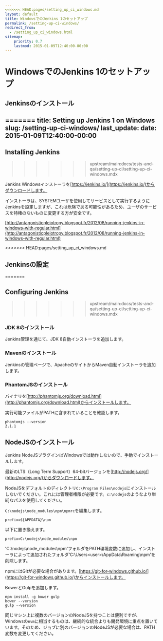 ```yaml
---
<<<<<<< HEAD:pages/setting_up_ci_windows.md
layout: default
title: WindowsでのJenkins 1のセットアップ
permalink: /setting-up-ci-windows/
redirect_from:
  - /setting_up_ci_windows.html
sitemap:
    priority: 0.7
    lastmod: 2015-01-09T12:40:00-00:00
---
```


# <i class="fa fa-stethoscope"></i> WindowsでのJenkins 1のセットアップ

## Jenkinsのインストール
=======
title: Setting up Jenkins 1 on Windows
slug: /setting-up-ci-windows/
last_update:
  date: 2015-01-09T12:40:00-00:00
---

## Installing Jenkins
>>>>>>> upstream/main:docs/tests-and-qa/setting-up-ci/setting-up-ci-windows.mdx

Jenkins Windowsインストーラを[https://jenkins.io/](https://jenkins.io/)からダウンロードします。

インストーラは、SYSTEMユーザを使用してサービスとして実行するようにJenkinsを設定しますが、これは危険である可能性があるため、ユーザのサービスを特権のないものに変更する方が安全です。

[http://antagonisticpleiotropy.blogspot.fr/2012/08/running-jenkins-in-windows-with-regular.html](http://antagonisticpleiotropy.blogspot.fr/2012/08/running-jenkins-in-windows-with-regular.html)

<<<<<<< HEAD:pages/setting_up_ci_windows.md
## Jenkinsの設定
=======

## Configuring Jenkins
>>>>>>> upstream/main:docs/tests-and-qa/setting-up-ci/setting-up-ci-windows.mdx

### JDK 8のインストール

Jenkins管理を通じて、JDK 8自動インストーラを追加します。

### Mavenのインストール

Jenkinsの管理ページで、ApacheのサイトからMaven自動インストーラを追加します。

### PhantomJSのインストール

バイナリを[http://phantomjs.org/download.html](http://phantomjs.org/download.html)からインストールします。

実行可能ファイルがPATHに含まれていることを確認します。

```shell
phantomjs --version
2.1.1
```


## NodeJSのインストール

Jenkins NodeJSプラグインはWindowsでは動作しないので、手動でインストールします。

最新のLTS（Long Term Support）64-bitバージョンを[http://nodejs.org/](http://nodejs.org/)からダウンロードします。

NodeJSをデフォルトのディレクトリ`C:\Program Files\nodejs`にインストールしないでください。これには管理者権限が必要です。`c:\nodejs`のようなより単純なパスを使用してください。

`C:\nodejs\node_modules\npm\npmrc`を編集します。

```
prefix=${APPDATA}\npm
```

以下に置き換えます。

```
prefix=C:\nodejs\node_modules\npm
```

'C:\nodejs\node_modules\npm'フォルダをPATH環境変数に追加し、インストーラによって追加されたフォルダ'C:\Users\<user>\AppData\Roaming\npm'を削除します。

npmにはGitが必要な場合があります。[https://git-for-windows.github.io/](https://git-for-windows.github.io/)からインストールします。

BowerとGulpを追加します。

```shell
npm install -g bower gulp
bower --version
gulp --version
```

同じマシン上に複数のバージョンのNodeJSを持つことは便利ですが、Windowsの`nvm`に相当するものは、継続的な統合よりも開発環境に重点を置いています。そのため、ジョブに別のバージョンのNodeJSが必要な場合は、PATH変数を変更してください。

